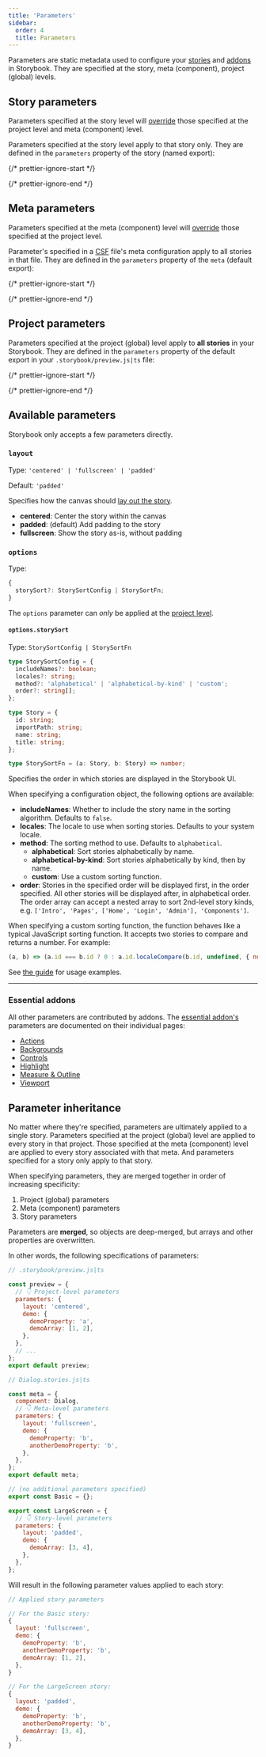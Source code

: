 ```yaml
---
title: 'Parameters'
sidebar:
  order: 4
  title: Parameters
---
```


Parameters are static metadata used to configure your [stories](../get-started/whats-a-story.mdx) and [addons](../addons/index.mdx) in Storybook. They are specified at the story, meta (component), project (global) levels.

## Story parameters

<Callout variant="info">

  Parameters specified at the story level will [override](#parameter-inheritance) those specified at the project level and meta (component) level.

</Callout>

Parameters specified at the story level apply to that story only. They are defined in the `parameters` property of the story (named export):

{/* prettier-ignore-start */}

<CodeSnippets path="parameters-in-story.md" />

{/* prettier-ignore-end */}

## Meta parameters

<Callout variant="info">

   Parameters specified at the meta (component) level will [override](#parameter-inheritance) those specified at the project level.

</Callout>

Parameter's specified in a [CSF](../writing-stories/index.mdx#component-story-format) file's meta configuration apply to all stories in that file. They are defined in the `parameters` property of the `meta` (default export):

{/* prettier-ignore-start */}

<CodeSnippets path="parameters-in-meta.md" />

{/* prettier-ignore-end */}

## Project parameters

Parameters specified at the project (global) level apply to **all stories** in your Storybook. They are defined in the `parameters` property of the default export in your `.storybook/preview.js|ts` file:

{/* prettier-ignore-start */}

<CodeSnippets path="parameters-in-preview.md" />

{/* prettier-ignore-end */}

## Available parameters

Storybook only accepts a few parameters directly.

### `layout`

Type: `'centered' | 'fullscreen' | 'padded'`

Default: `'padded'`

Specifies how the canvas should [lay out the story](../configure/story-layout.mdx).

* **centered**: Center the story within the canvas
* **padded**: (default) Add padding to the story
* **fullscreen**: Show the story as-is, without padding

### `options`

Type:

```ts
{
  storySort?: StorySortConfig | StorySortFn;
}
```

<Callout variant="warning">

  The `options` parameter can *only* be applied at the [project level](#project-parameters).

</Callout>

#### `options.storySort`

Type: `StorySortConfig | StorySortFn`

```ts
type StorySortConfig = {
  includeNames?: boolean;
  locales?: string;
  method?: 'alphabetical' | 'alphabetical-by-kind' | 'custom';
  order?: string[];
};

type Story = {
  id: string;
  importPath: string;
  name: string;
  title: string;
};

type StorySortFn = (a: Story, b: Story) => number;
```

Specifies the order in which stories are displayed in the Storybook UI.

When specifying a configuration object, the following options are available:

* **includeNames**: Whether to include the story name in the sorting algorithm. Defaults to `false`.
* **locales**: The locale to use when sorting stories. Defaults to your system locale.
* **method**: The sorting method to use. Defaults to `alphabetical`.
  * **alphabetical**: Sort stories alphabetically by name.
  * **alphabetical-by-kind**: Sort stories alphabetically by kind, then by name.
  * **custom**: Use a custom sorting function.
* **order**: Stories in the specified order will be displayed first, in the order specified. All other stories will be displayed after, in alphabetical order. The order array can accept a nested array to sort 2nd-level story kinds, e.g. `['Intro', 'Pages', ['Home', 'Login', 'Admin'], 'Components']`.

When specifying a custom sorting function, the function behaves like a typical JavaScript sorting function. It accepts two stories to compare and returns a number. For example:

```js
(a, b) => (a.id === b.id ? 0 : a.id.localeCompare(b.id, undefined, { numeric: true }));
```

See [the guide](../writing-stories/naming-components-and-hierarchy.mdx#sorting-stories) for usage examples.

***

### Essential addons

All other parameters are contributed by addons. The [essential addon's](../essentials/index.mdx) parameters are documented on their individual pages:

* [Actions](../essentials/actions.mdx#parameters)
* [Backgrounds](../essentials/backgrounds.mdx#parameters)
* [Controls](../essentials/controls.mdx#parameters)
* [Highlight](../essentials/highlight.mdx#parameters)
* [Measure & Outline](../essentials/measure-and-outline.mdx#parameters)
* [Viewport](../essentials/viewport.mdx#parameters)

## Parameter inheritance

No matter where they're specified, parameters are ultimately applied to a single story. Parameters specified at the project (global) level are applied to every story in that project. Those specified at the meta (component) level are applied to every story associated with that meta. And parameters specified for a story only apply to that story.

When specifying parameters, they are merged together in order of increasing specificity:

1. Project (global) parameters
2. Meta (component) parameters
3. Story parameters

<Callout variant="info">

  Parameters are **merged**, so objects are deep-merged, but arrays and other properties are overwritten.

</Callout>

In other words, the following specifications of parameters:

```js
// .storybook/preview.js|ts

const preview = {
  // 👇 Project-level parameters
  parameters: {
    layout: 'centered',
    demo: {
      demoProperty: 'a',
      demoArray: [1, 2],
    },
  },
  // ...
};
export default preview;
```

```js
// Dialog.stories.js|ts

const meta = {
  component: Dialog,
  // 👇 Meta-level parameters
  parameters: {
    layout: 'fullscreen',
    demo: {
      demoProperty: 'b',
      anotherDemoProperty: 'b',
    },
  },
};
export default meta;

// (no additional parameters specified)
export const Basic = {};

export const LargeScreen = {
  // 👇 Story-level parameters
  parameters: {
    layout: 'padded',
    demo: {
      demoArray: [3, 4],
    },
  },
};
```

Will result in the following parameter values applied to each story:

```js
// Applied story parameters

// For the Basic story:
{
  layout: 'fullscreen',
  demo: {
    demoProperty: 'b',
    anotherDemoProperty: 'b',
    demoArray: [1, 2],
  },
}

// For the LargeScreen story:
{
  layout: 'padded',
  demo: {
    demoProperty: 'b',
    anotherDemoProperty: 'b',
    demoArray: [3, 4],
  },
}
```
